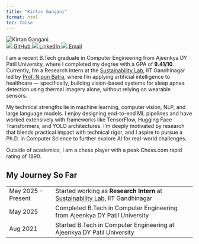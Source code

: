 ```yaml
---
title: "Kirtan Gangani"
format: html
toc: false
---
```


```{=html}
<div class="profile-container">
  <div class="profile-image">
    <img src="images/profile.jpg" alt="Kirtan Gangani">
    <div class="profile-links">
      <a href="https://github.com/KirtanGangani" target="_blank">
        <img src="images/github.svg">
          <span class="link-text">GitHub</span>
      </a>
      <a href="https://www.linkedin.com/in/kirtan-gangani-k789/" target="_blank">
        <img src="images/linkedin.svg">
          <span class="link-text">LinkedIn</span>
      </a>
      <a href="mailto:kirtangangani789@gmail.com" target="_blank">
        <img src="images/email.svg">
          <span class="link-text">Email</span>
      </a>
    </div>
  </div>
  <div class="profile-text">
    <p>
      I am a recent B.Tech graduate in Computer Engineering from Ajeenkya DY Patil University, where I completed my degree with a GPA of <strong>9.41/10</strong>. Currently, I’m a Research Intern at the <a href="[https://sustainability-lab.github.io/](https://sustainability-lab.github.io/)" target="_blank">Sustainability Lab</a>, IIT Gandhinagar led by <a href="[https://nipunbatra.github.io/](https://nipunbatra.github.io/)" target="_blank">Prof. Nipun Batra</a>, where I’m applying artificial intelligence to healthcare — specifically, building vision-based systems for sleep apnea detection using thermal imagery alone, without relying on wearable sensors.
    </p>

    <p>
      My technical strengths lie in machine learning, computer vision, NLP, and large language models. I enjoy designing end-to-end ML pipelines and have worked extensively with frameworks like TensorFlow, Hugging Face Transformers, and YOLO architectures. I’m deeply motivated by research that blends practical impact with technical rigor, and I aspire to pursue a Ph.D. in Computer Science to further explore AI for real-world challenges.
    </p>

    <p>
      Outside of academics, I am a chess player with a peak Chess.com rapid rating of 1890.
    </p>
  </div>
</div>
```
## My Journey So Far

<table>
  <tr>
    <td>May 2025 – Present</td>
    <td>Started working as <b>Research Intern</b> at <a href="[https://sustainability-lab.github.io/](https://sustainability-lab.github.io/)" target="_blank">Sustainability Lab</a>, IIT Gandhinagar</td>
  </tr>
  <tr>
    <td>May 2025</td>
    <td>Completed B.Tech in Computer Engineering from Ajeenkya DY Patil University</td>
  </tr>
  <tr>
    <td>Aug 2021</td>
    <td>Started B.Tech in Computer Engineering at Ajeenkya DY Patil University</td>
  </tr>
</table>